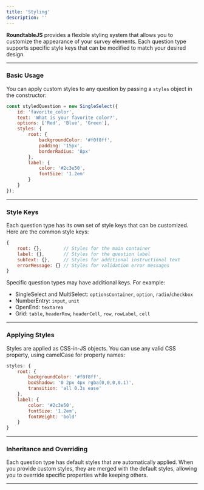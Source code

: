 ```yaml
---
title: 'Styling'
description: ''
---
```


**RoundtableJS** provides a flexible styling system that allows you to customize the appearance of your survey elements. Each question type supports specific style keys that can be modified to match your desired design.

---

### Basic Usage

You can apply custom styles to any question by passing a `styles` object in the constructor:

```javascript
const styledQuestion = new SingleSelect({
    id: 'favorite_color',
    text: 'What is your favorite color?',
    options: ['Red', 'Blue', 'Green'],
    styles: {
        root: { 
            backgroundColor: '#f0f8ff',
            padding: '15px',
            borderRadius: '8px'
        },
        label: { 
            color: '#2c3e50',
            fontSize: '1.2em'
        }
    }
});
```
---

### Style Keys

Each question type has its own set of style keys that can be customized. Here are the common style keys:

```javascript
{
    root: {},        // Styles for the main container
    label: {},       // Styles for the question label
    subText: {},     // Styles for additional instructional text
    errorMessage: {} // Styles for validation error messages
}
```

Specific question types may have additional keys. For example:

- SingleSelect and MultiSelect: `optionsContainer`, `option`, `radio`/`checkbox`
- NumberEntry: `input`, `unit`
- OpenEnd: `textarea`
- Grid: `table`, `headerRow`, `headerCell`, `row`, `rowLabel`, `cell`
---

### Applying Styles

Styles are applied as CSS-in-JS objects. You can use any valid CSS property, using camelCase for property names:

```javascript
styles: {
    root: {
        backgroundColor: '#f0f8ff',
        boxShadow: '0 2px 4px rgba(0,0,0,0.1)',
        transition: 'all 0.3s ease'
    },
    label: {
        color: '#2c3e50',
        fontSize: '1.2em',
        fontWeight: 'bold'
    }
}
```

---

### Inheritance and Overriding

Each question type has default styles that are automatically applied. When you provide custom styles, they are merged with the default styles, allowing you to override specific properties while keeping others.

---
